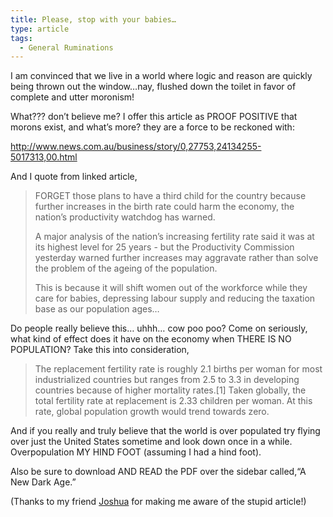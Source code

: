 ```yaml
---
title: Please, stop with your babies…
type: article
tags:
  - General Ruminations
---
```


I am convinced that we live in a world where logic and reason are quickly being thrown out the window…nay, flushed down the toilet in favor of complete and utter moronism!

What??? don’t believe me? I offer this article as PROOF POSITIVE that morons exist, and what’s more? they are a force to be reckoned with:

http://www.news.com.au/business/story/0,27753,24134255-5017313,00.html

And I quote from linked article,

> FORGET those plans to have a third child for the country because further increases in the birth rate could harm the economy, the nation’s productivity watchdog has warned.
>
> A major analysis of the nation’s increasing fertility rate said it was at its highest level for 25 years - but the Productivity Commission yesterday warned further increases may aggravate rather than solve the problem of the ageing of the population.
>
> This is because it will shift women out of the workforce while they care for babies, depressing labour supply and reducing the taxation base as our population ages…

Do people really believe this… uhhh… cow poo poo? Come on seriously, what kind of effect does it have on the economy when THERE IS NO POPULATION? Take this into consideration,

> The replacement fertility rate is roughly 2.1 births per woman for most industrialized countries but ranges from 2.5 to 3.3 in developing countries because of higher mortality rates.\[1\] Taken globally, the total fertility rate at replacement is 2.33 children per woman. At this rate, global population growth would trend towards zero.

And if you really and truly believe that the world is over populated try flying over just the United States sometime and look down once in a while. Overpopulation MY HIND FOOT (assuming I had a hind foot).

Also be sure to download AND READ the PDF over the sidebar called,“A New Dark Age.”

(Thanks to my friend [Joshua](http://thepeifferfamily.blogspot.com/) for making me aware of the stupid article!)
